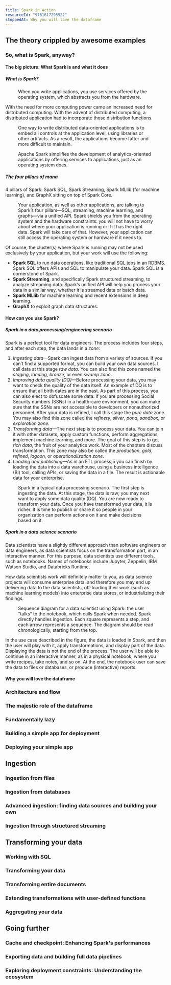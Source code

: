 ```yaml
---
title: Spark in Action
resourceId: "9781617295522"
stoppedAt: Why you will love the dataframe
---
```


## The theory crippled by awesome examples

### So, what is Spark, anyway?

#### The big picture: What Spark is and what it does

##### What is Spark?

<Figure src="/media/app-os-hardware.png" alt="App, OS, and Hardware">
  When you write applications, you use services offered by the operating system,
  which abstracts you from the hardware.
</Figure>

With the need for more computing power came an increased need for distributed
computing. With the advent of distributed computing, a distributed application
had to incorporate those distribution functions.

<Figure
  src="/media/distributed-computing.png"
  alt="Distributed data-oriented applications"
>
  One way to write distributed data-oriented applications is to embed all
  controls at the application level, using libraries or other artifacts. As a
  result, the applications become fatter and more difficult to maintain.
</Figure>

<Figure
  src="/media/spark-offers-services-to-applications.png"
  alt="Spark offers services to applications"
>
  Apache Spark simplifies the development of analytics-oriented applications by
  offering services to applications, just as an operating system does.
</Figure>

##### The four pillars of mana

4 pillars of Spark: Spark SQL, Spark Streaming, Spark MLlib (for machine
learning), and GraphX sitting on top of Spark Core.

<Figure
  src="/media/spark-app-os-hardware.png"
  alt="Spark, application, operating system, and hardware"
>
  Your application, as well as other applications, are talking to Spark’s four
  pillars—SQL, streaming, machine learning, and graphs—via a unified API. Spark
  shields you from the operating system and the hardware constraints: you will
  not have to worry about where your application is running or if it has the
  right data. Spark will take care of that. However, your application can still
  access the operating system or hardware if it needs to.
</Figure>

Of course, the cluster(s) where Spark is running may not be used exclusively by
your application, but your work will use the following:

- **Spark SQL** to run data operations, like traditional SQL jobs in an RDBMS.
  Spark SQL offers APIs and SQL to manipulate your data. Spark SQL is a
  cornerstone of Spark.
- **Spark Streaming**, and specifically Spark structured streaming, to analyze
  streaming data. Spark’s unified API will help you process your data in a
  similar way, whether it is streamed data or batch data.
- **Spark MLlib** for machine learning and recent extensions in deep learning.
- **GraphX** to exploit graph data structures.

#### How can you use Spark?

##### Spark in a data processing/engineering scenario

Spark is a perfect tool for data engineers. The process includes four steps, and
after each step, the data lands in a _zone_:

1. _Ingesting data_—Spark can ingest data from a variety of sources. If you
   can’t find a supported format, you can build your own data sources. I call
   data at this stage _raw data_. You can also find this zone named the
   _staging_, _landing_, _bronze_, or even _swamp zone_.
2. _Improving data quality (DQ)_—Before processing your data, you may want to
   check the quality of the data itself. An example of DQ is to ensure that all
   birth dates are in the past. As part of this process, you can also elect to
   obfuscate some data: if you are processing Social Security numbers (SSNs) in
   a health-care environment, you can make sure that the SSNs are not accessible
   to developers or nonauthorized personnel. After your data is refined, I call
   this stage the _pure data_ zone. You may also find this zone called the
   _refinery_, _silver_, _pond_, _sandbox_, or _exploration zone_.
3. _Transforming data_—The next step is to process your data. You can join it
   with other datasets, apply custom functions, perform aggregations, implement
   machine learning, and more. The goal of this step is to get _rich data_, the
   fruit of your analytics work. Most of the chapters discuss transformation.
   This zone may also be called the _production_, _gold_, _refined_, _lagoon_,
   or _operationalization zone_.
4. _Loading and publishing_—As in an ETL process,5 you can finish by loading the
   data into a data warehouse, using a business intelligence (BI) tool, calling
   APIs, or saving the data in a file. The result is actionable data for your
   enterprise.

<Figure src="/media/spark-data-processing-scenario.png" alt="TODO">
  Spark in a typical data processing scenario. The first step is ingesting the
  data. At this stage, the data is raw; you may next want to apply some data
  quality (DQ). You are now ready to transform your data. Once you have
  transformed your data, it is richer. It is time to publish or share it so
  people in your organization can perform actions on it and make decisions based
  on it.
</Figure>

##### Spark in a data science scenario

Data scientists have a slightly different approach than software engineers or
data engineers, as data scientists focus on the transformation part, in an
interactive manner. For this purpose, data scientists use different tools, such
as notebooks. Names of notebooks include Jupyter, Zeppelin, IBM Watson Studio,
and Databricks Runtime.

How data scientists work will definitely matter to you, as data science projects
will consume enterprise data, and therefore you may end up delivering data to
the data scientists, off-loading their work (such as machine learning models)
into enterprise data stores, or industrializing their findings.

<Figure src="/media/data-scientist-using-spark.png" alt="TODO">
  Sequence diagram for a data scientist using Spark: the user “talks” to the
  notebook, which calls Spark when needed. Spark directly handles ingestion.
  Each square represents a step, and each arrow represents a sequence. The
  diagram should be read chronologically, starting from the top.
</Figure>

In the use case described in the figure, the data is loaded in Spark, and then
the user will play with it, apply transformations, and display part of the data.
Displaying the data is not the end of the process. The user will be able to
continue in an interactive manner, as in a physical notebook, where you write
recipes, take notes, and so on. At the end, the notebook user can save the data
to files or databases, or produce (interactive) reports.

#### Why you will love the dataframe

### Architecture and flow

### The majestic role of the dataframe

### Fundamentally lazy

### Building a simple app for deployment

### Deploying your simple app

## Ingestion

### Ingestion from files

### Ingestion from databases

### Advanced ingestion: finding data sources and building your own

### Ingestion through structured streaming

## Transforming your data

### Working with SQL

### Transforming your data

### Transforming entire documents

### Extending transformations with user-defined functions

### Aggregating your data

## Going further

### Cache and checkpoint: Enhancing Spark's performances

### Exporting data and building full data pipelines

### Exploring deployment constraints: Understanding the ecosystem

